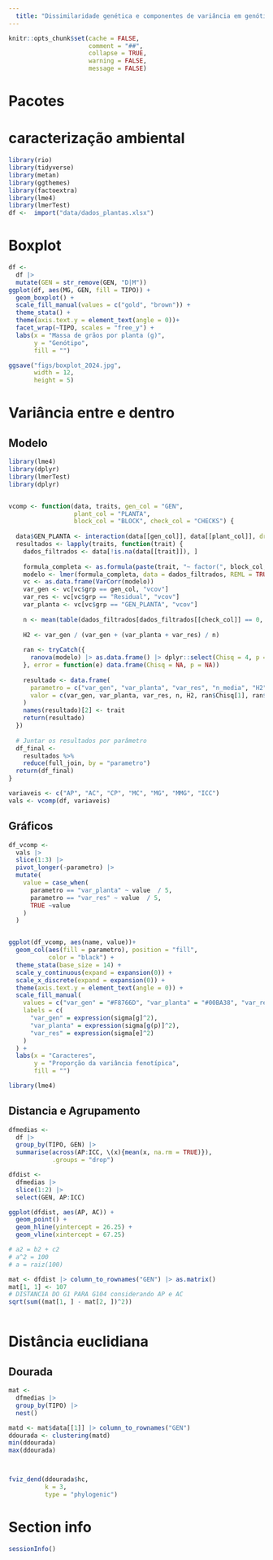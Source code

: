 ```yaml
---
  title: "Dissimilaridade genética e componentes de variância em genótipos de linho dourado e marrom"
---
```


```r
knitr::opts_chunk$set(cache = FALSE,
                      comment = "##",
                      collapse = TRUE,
                      warning = FALSE,
                      message = FALSE)
```


# Pacotes
# caracterização ambiental

```r
library(rio)
library(tidyverse)
library(metan)
library(ggthemes)
library(factoextra)
library(lme4)
library(lmerTest)
df <-  import("data/dados_plantas.xlsx")

```




# Boxplot

```r
df <- 
  df |> 
  mutate(GEN = str_remove(GEN, "D|M"))
ggplot(df, aes(MG, GEN, fill = TIPO)) +
  geom_boxplot() +
  scale_fill_manual(values = c("gold", "brown")) +
  theme_stata() +
  theme(axis.text.y = element_text(angle = 0))+
  facet_wrap(~TIPO, scales = "free_y") +
  labs(x = "Massa de grãos por planta (g)",
       y = "Genótipo",
       fill = "")

ggsave("figs/boxplot_2024.jpg",
       width = 12,
       height = 5)
```


# Variância entre e dentro
## Modelo
```r
library(lme4)
library(dplyr)
library(lmerTest)
library(dplyr)


vcomp <- function(data, traits, gen_col = "GEN",
                  plant_col = "PLANTA",
                  block_col = "BLOCK", check_col = "CHECKS") {
  
  data$GEN_PLANTA <- interaction(data[[gen_col]], data[[plant_col]], drop = TRUE)
  resultados <- lapply(traits, function(trait) {
    dados_filtrados <- data[!is.na(data[[trait]]), ]
    
    formula_completa <- as.formula(paste(trait, "~ factor(", block_col, ") + (1|", gen_col, ") + (1|GEN_PLANTA)"))
    modelo <- lmer(formula_completa, data = dados_filtrados, REML = TRUE)
    vc <- as.data.frame(VarCorr(modelo))
    var_gen <- vc[vc$grp == gen_col, "vcov"]
    var_res <- vc[vc$grp == "Residual", "vcov"]
    var_planta <- vc[vc$grp == "GEN_PLANTA", "vcov"]
    
    n <- mean(table(dados_filtrados[dados_filtrados[[check_col]] == 0, gen_col]))
    
    H2 <- var_gen / (var_gen + (var_planta + var_res) / n)
    
    ran <- tryCatch({
      ranova(modelo) |> as.data.frame() |> dplyr::select(Chisq = 4, p = 6) |> drop_na()
    }, error = function(e) data.frame(Chisq = NA, p = NA))
    
    resultado <- data.frame(
      parametro = c("var_gen", "var_planta", "var_res", "n_media", "H2", "LRT", "p_genotipo"),
      valor = c(var_gen, var_planta, var_res, n, H2, ran$Chisq[1], ran$p[1])
    )
    names(resultado)[2] <- trait
    return(resultado)
  })
  
  # Juntar os resultados por parâmetro
  df_final <- 
    resultados %>%
    reduce(full_join, by = "parametro")
  return(df_final)
}

variaveis <- c("AP", "AC", "CP", "MC", "MG", "MMG", "ICC")
vals <- vcomp(df, variaveis)
```

## Gráficos
```r
df_vcomp <- 
  vals |> 
  slice(1:3) |>
  pivot_longer(-parametro) |> 
  mutate(
    value = case_when(
      parametro == "var_planta" ~ value  / 5,
      parametro == "var_res" ~ value  / 5,
      TRUE ~value
    )
  )


ggplot(df_vcomp, aes(name, value))+
  geom_col(aes(fill = parametro), position = "fill",
           color = "black") +
  theme_stata(base_size = 14) +
  scale_y_continuous(expand = expansion(0)) +
  scale_x_discrete(expand = expansion(0)) +
  theme(axis.text.y = element_text(angle = 0)) +
  scale_fill_manual(
    values = c("var_gen" = "#F8766D", "var_planta" = "#00BA38", "var_res" = "#619CFF"),
    labels = c(
      "var_gen" = expression(sigma[g]^2),
      "var_planta" = expression(sigma[g(p)]^2),
      "var_res" = expression(sigma[e]^2)
    )
  ) +
  labs(x = "Caracteres",
       y = "Proporção da variância fenotípica",
       fill = "")
```

```r
library(lme4)


```


## Distancia e Agrupamento

```r

dfmedias <- 
  df |> 
  group_by(TIPO, GEN) |> 
  summarise(across(AP:ICC, \(x){mean(x, na.rm = TRUE)}),
            .groups = "drop")

dfdist <- 
  dfmedias |> 
  slice(1:2) |> 
  select(GEN, AP:ICC)

ggplot(dfdist, aes(AP, AC)) +
  geom_point() +
  geom_hline(yintercept = 26.25) +
  geom_vline(xintercept = 67.25)

# a2 = b2 + c2
# a^2 = 100
# a = raiz(100)

mat <- dfdist |> column_to_rownames("GEN") |> as.matrix()
mat[1, 1] <- 107
# DISTANCIA DO G1 PARA G104 considerando AP e AC
sqrt(sum((mat[1, ] - mat[2, ])^2))



```


# Distância euclidiana
## Dourada
```r
mat <- 
  dfmedias |> 
  group_by(TIPO) |> 
  nest()

matd <- mat$data[[1]] |> column_to_rownames("GEN")
ddourada <- clustering(matd)
min(ddourada)
max(ddourada)



fviz_dend(ddourada$hc,
          k = 3,
          type = "phylogenic") 

```



# Section info
```r
sessionInfo()
```

